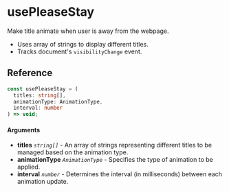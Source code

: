 
<Meta of={UsePleaseStay} title="usePleaseStay" />

# usePleaseStay

Make title animate when user is away from the webpage.

- Uses array of strings to display different titles.
- Tracks document's `visibilityChange` event.

## Reference

```ts
const usePleaseStay = (
  titles: string[],
  animationType: AnimationType,
  interval: number
) => void;
```

#### Arguments

- **titles** _`string[]`_ - An array of strings representing different titles to be managed based on the animation type.
- **animationType** _`AnimationType`_ - Specifies the type of animation to be applied.
- **interval** _`number`_ - Determines the interval (in milliseconds) between each animation update.
